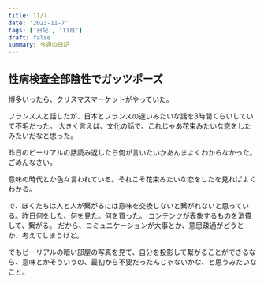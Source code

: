 ```yaml
---
title: 11/7
date: '2023-11-7'
tags: ['日記', '11月']
draft: false
summary: 今週の日記
---
```


## 性病検査全部陰性でガッツポーズ
博多いったら、クリスマスマーケットがやっていた。

フランス人と話したが、日本とフランスの違いみたいな話を3時間くらいしていて不毛だった。
大きく言えば、文化の話で、これじゃあ花束みたいな恋をしたみたいだなと思った。

昨日のビーリアルの話読み返したら何が言いたいかあんまよくわからなかった。
ごめんなさい。

意味の時代とか色々言われている。それこそ花束みたいな恋をしたを見ればよくわかる。

で、ぼくたちは人と人が繋がるには意味を交換しないと繋がれないと思っている。昨日何をした、何を見た。何を買った。
コンテンツが表象するものを消費して、繋がる。
だから、コミュニケーションが大事とか、意思疎通がどうとか、考えてしまうけど。

でもビーリアルの暗い部屋の写真を見て、自分を投影して繋がることができるなら、意味とかそういうの、最初から不要だったんじゃないかな、と思うみたいなこと。